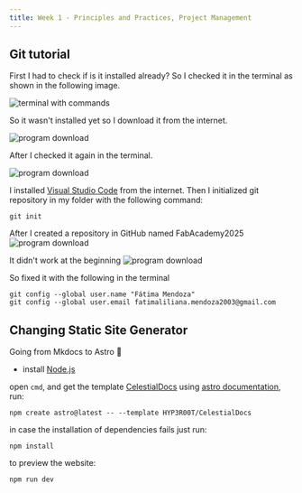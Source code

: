```yaml
---
title: Week 1 - Principles and Practices, Project Management
---
```


## Git tutorial

First I had to check if is it installed already? 
So I checked it in the terminal as shown in the following image.

![terminal with commands](./week-01/git-installed.png)

So it wasn't installed yet so I download it from the internet.

![program download](./week-01/download.png)

After I checked it again in the terminal. 

![program download](./week-01/already-installed.png)

I installed [Visual Studio Code](https://code.visualstudio.com/download) from the internet. Then I initialized git repository in my folder with the following command:

```
git init 
```
After I created a repository in GitHub named FabAcademy2025
![program download](./week-01/git-repository.png)

It didn't work at the beginning
![program download](./week-01/fail.png)

So fixed it with the following in the terminal

```
git config --global user.name "Fátima Mendoza"
git config --global user.email fatimaliliana.mendoza2003@gmail.com
```

## Changing Static Site Generator

Going from Mkdocs to Astro 🚀

- install [Node.js](https://nodejs.org/es)

open `cmd`, and get the template [CelestialDocs](https://astro.build/themes/details/celestialdocs/) using [astro documentation](https://docs.astro.build/en/install-and-setup/#use-a-theme-or-starter-template), run:
```
npm create astro@latest -- --template HYP3R00T/CelestialDocs
```

in case the installation of dependencies fails just run:
```
npm install
```

to preview the website:
```
npm run dev
```